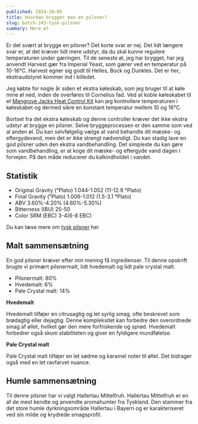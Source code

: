 ```yaml
---
published: 2024-10-05
title: Hvordan brygger man en pilsner?
slug: batch-243-tysk-pilsner
summary: Mere øl
---
```



Er det svært at brygge en pilsner? Det korte svar er nej. Det lidt længere svar er, at det kræver lidt mere udstyr, da du skal kunne regulere temperaturen under gæringen. Til de seneste øl, jeg har brygget, har jeg anvendt Harvest gær fra Imperial Yeast, som gærer ved en temperatur på 10-16°C. Harvest egner sig godt til Helles, Bock og Dunkles. Det er her, ekstraudstyret kommer ind i billedet.

Jeg købte for nogle år siden et ekstra køleskab, som jeg bruger til at køle mine øl ned, inden de overføres til Cornelius fad. Ved at koble køleskabet til et [Mangrove Jacks Heat Control Kit](https://humlecentralen.dk/shop/58-div-udstyr-og-tilbehoer-/4849-mangrove-jacks-heat-control-kit/) kan jeg kontrollere temperaturen i køleskabet og dermed sikre en konstant temperatur mellem 10 og 16°C.

<SponsorPanel sponsor="Humlecentralen.dk" />

Bortset fra det ekstra køleskab og denne controller kræver det ikke ekstra udstyr at brygge en pilsner. Selve bryggeprocessen er den samme som ved al anden øl. Du kan selvfølgelig vælge at vand behandle dit mæske- og eftergydevand, men det er ikke strengt nødvendigt. Du kan stadig lave en god pilsner uden den ekstra vandbehandling.
Det simpleste du kan gøre som vandbehandling, er at koge dit mæske- og eftergyde vand dagen i forvejen. På den måde reducerer du kalkindholdet i vandet.

## Statistik
- Original Gravity (°Plato) 1.044-1.052 (11-12.9 °Plato)
- Final Gravity (°Plato) 1.006-1.012 (1.5-3.1 °Plato) 
- ABV 3.60%-4.20% (4.60%-5.30%) 
- Bitterness (IBU) 25-50 
- Color SRM (EBC) 3-4(6-8 EBC)

Du kan læse mere om [tysk pilsner](/oeltyper/german-style-pilsener) her

## Malt sammensætning

En god pilsner kræver efter min mening få ingredienser. Til denne opskrift brugte vi primært pilsnermalt, lidt hvedemalt og lidt pale crystal malt.

* Pilsnermalt: 80%
* Hvedemalt: 6%
* Pale Crystal malt: 14%

**Hvedemalt**

Hvedemalt tilføjer en citrusagtig og let syrlig smag, ofte beskrevet som brødagtig eller dejagtig. Denne kompleksitet kan forbedre den overordnede smag af øllet, hvilket gør den mere forfriskende og sprød. Hvedemalt forbedrer også skum stabiliteten og giver en fyldigere mundfølelse.

**Pale Crystal malt**

Pale Crystal malt tilføjer en let sødme og karamel noter til øllet. Det bidrager også med en let ravfarvet nuance.

## Humle sammensætning

Til denne pilsner har vi valgt Hallertau Mittelfruh. Hallertau Mittelfruh er en af de mest kendte og anvendte aromahumler fra Tyskland. Den stammer fra det store humle dyrkningsområde Hallertau i Bayern og er karakteriseret ved sin milde og krydrede smagsprofil.


